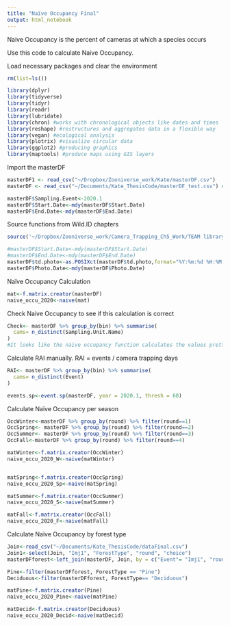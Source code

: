 ```yaml
---
title: "Naïve Occupancy Final"
output: html_notebook
---
```

Naive Occupancy is the percent of cameras at which a species occurs

Use this code to calculate Naive Occupancy. 

Load necessary packages and clear the environment
```r
rm(list=ls())

library(dplyr)
library(tidyverse)
library(tidyr)
library(readr)
library(lubridate)
library(chron) #works with chronological objects like dates and times
library(reshape) #restructures and aggregates data in a flexible way
library(vegan) #ecological analysis
library(plotrix) #visualize circular data
library(ggplot2) #producing graphics
library(maptools) #produce maps using GIS layers
```

Import the masterDF
```r
masterDF1 <- read_csv("~/Dropbox/Zooniverse_work/Kate/masterDF.csv")
masterDF <- read_csv("~/Documents/Kate_ThesisCode/masterDF_test.csv") #masterDF_test.csv is 'masterDF.csv' with manual modifications to add round number to the end of Sampling.Unit.Name. There was an issue with repeating cameras from different rounds not being accounted for. 

masterDF$Sampling.Event<-2020.1
masterDF$Start.Date<-mdy(masterDF$Start.Date)
masterDF$End.Date<-mdy(masterDF$End.Date)
```

Source functions from Wild.ID chapters
```r
source('~/Dropbox/Zooniverse_work/Camera_Trapping_Ch5_Work/TEAM library 1.7.R')
```

```r
#masterDF$Start.Date<-mdy(masterDF$Start.Date)
#masterDF$End.Date<-mdy(masterDF$End.Date)
masterDF$td.photo<-as.POSIXct(masterDF$td.photo,format="%Y:%m:%d %H:%M:%S")
masterDF$Photo.Date<-mdy(masterDF$Photo.Date)
```


Naïve Occupancy Calculation
```r
mat<-f.matrix.creator(masterDF)
naive_occu_2020<-naive(mat)

```
Check Naive Occupancy to see if this calculation is correct
```r
Check<- masterDF %>% group_by(bin) %>% summarise(
  cams= n_distinct(Sampling.Unit.Name)
)
#It looks like the naive occupancy function calculates the values pretty much the same as manual calculation, but not exact enough that I feel confident in this. 
```

Calculate RAI manually. RAI = events / camera trapping days
```r
RAI<- masterDF %>% group_by(bin) %>% summarise(
  cams= n_distinct(Event)
)
```


```r
events.sp<-event.sp(masterDF, year = 2020.1, thresh = 60)
```

Calculate Naïve Occupancy per season
```r
OccWinter<-masterDF %>% group_by(round) %>% filter(round==1)
OccSpring<- masterDF %>% group_by(round) %>% filter(round==2)
OccSummer<- masterDF %>% group_by(round) %>% filter(round==3)
OccFall<-masterDF %>% group_by(round) %>% filter(round==4)

matWinter<-f.matrix.creator(OccWinter)
naive_occu_2020_W<-naive(matWinter)


matSpring<-f.matrix.creator(OccSpring)
naive_occu_2020_Sp<-naive(matSpring)

matSummer<-f.matrix.creator(OccSummer)
naive_occu_2020_S<-naive(matSummer)

matFall<-f.matrix.creator(OccFall)
naive_occu_2020_F<-naive(matFall)
```

Calculate Naïve Occupancy by forest type

```r
Join<-read_csv("~/Documents/Kate_ThesisCode/dataFinal.csv")
Join1<-select(Join, "Imj1", "ForestType", "round", "choice")
masterDFforest<-left_join(masterDF, Join, by = c("Event"= "Imj1", "round", "bin"="choice"))

Pine<-filter(masterDFforest, ForestType == "Pine")
Deciduous<-filter(masterDFforest, ForestType== "Deciduous")

matPine<-f.matrix.creator(Pine)
naive_occu_2020_Pine<-naive(matPine)

matDecid<-f.matrix.creator(Deciduous)
naive_occu_2020_Decid<-naive(matDecid)
```

